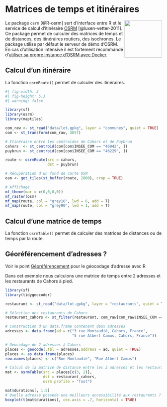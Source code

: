 # Matrices de temps et itinéraires

<img src="img/logo_osrm.svg" align="right" width="120"/>
Le package `osrm` [@R-osrm] sert d'interface entre R et le service de calcul d'itinéraire [OSRM](http://project-osrm.org/) [@luxen-vetter-2011].
Ce package permet de calculer des matrices de temps et de distances, des itinéraires routiers, des isochrones.
Le package utilise par défaut le serveur de démo d'OSRM. En cas d'utilisation intensive il est fortement recommandé d'[utiliser sa propre instance d'OSRM avec Docker](https://rcarto.github.io/posts/build_osrm_server/).


## Calcul d'un itinéraire
La fonction `osrmRoute()` permet de calculer des itinéraires.
```r
#| fig-width: 3
#| fig-height: 5.3
#| warning: false

library(sf)
library(osrm)
library(maptiles)

com_raw <- st_read("data/lot.gpkg", layer = "communes", quiet = TRUE)
com <- st_transform(com_raw, 3857)

# Itinéraire entre les centroïdes de Cahors et de Puybrun
cahors  <- st_centroid(com[com$INSEE_COM == "46042", ])
puybrun <- st_centroid(com[com$INSEE_COM == "46229", ])

route <- osrmRoute(src = cahors,
                   dst = puybrun)

# Récupération d'un fond de carte OSM
osm <- get_tiles(st_buffer(route, 2000), crop = TRUE)

# Affichage
mf_theme(mar = c(0,0,0,0))
mf_raster(osm)
mf_map(route, col = "grey10", lwd = 6, add = T)
mf_map(route, col = "grey90", lwd = 1, add = T)
```


## Calcul d'une matrice de temps
La fonction `osrmTable()` permet de calculer des matrices de distances ou de temps par la route.

:::{.callout-note}
## Géoréférencement d'adresses ?
Voir le point [Géoréférencement](1999_georeferencement.qmd) pour le géocodage d'adresse avec R
:::



Dans cet exemple nous calculons une matrice de temps entre 2 adresses et les restaurants de Cahors à pied.
```r
library(sf)
library(tidygeocoder)

restaurant <- st_read("data/lot.gpkg", layer = "restaurants", quiet = TRUE)

# Sélection des restaurants de Cahors
restaurant_cahors <- st_filter(restaurant, com_raw[com_raw$INSEE_COM == "46042", ])

# Construction d'un data.frame contenant deux adresses
adresses <- data.frame(ad = c("3 rue Montaudié, Cahors, France",
                              "5 rue Albert Camus, Cahors, France"))

# Geocodage de 2 adresses à Cahors
places <- geocode(.tbl = adresses,address = ad, quiet = TRUE)
places <- as.data.frame(places)
row.names(places) <- c("Rue Montaudié", "Rue Albert Camus")

# Calcul de la matrice de distance entre les 2 adresses et les restaurants de Cahors
mat <- osrmTable(src = places[c(3, 2)],
                 dst = restaurant_cahors,
                 osrm.profile = "foot")

mat$durations[, 1:5]
# Quelle adresse possède une meilleurs accessibilité aux restaurants ?
boxplot(t(mat$durations), cex.axis = .7, horizontal = TRUE)
```


